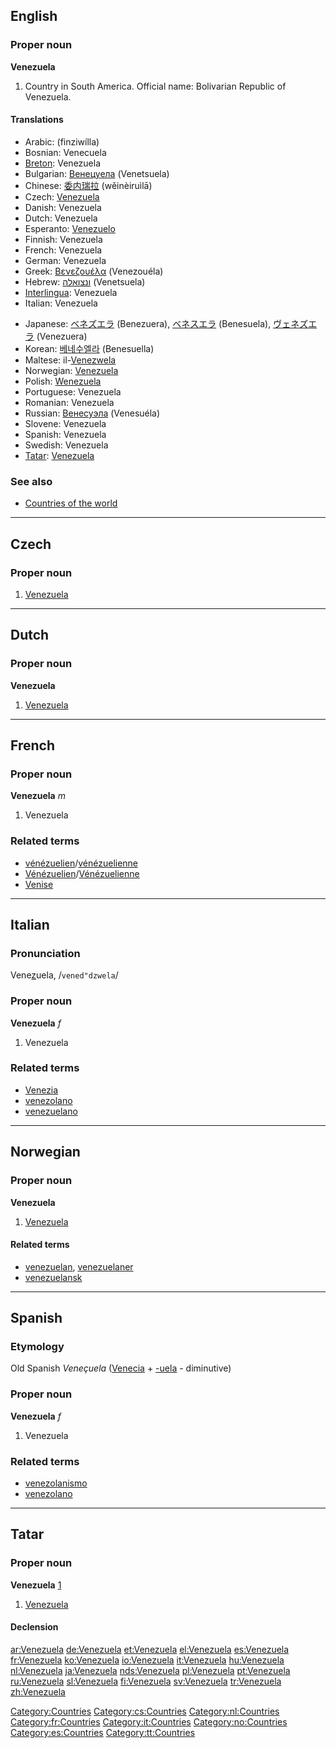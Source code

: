 ==English==

===Proper noun===
{{wikipedia}}
'''Venezuela'''

# Country in South America. Official name: Bolivarian Republic of Venezuela.

====Translations====
{{top}}
* Arabic: {{ARchar|[[فنزويلا]]}} (finziwílla) {{f}}
* Bosnian: Venecuela {{f}}
* [[Breton]]: Venezuela
* Bulgarian: [[Венецуела]] (Venetsuela) {{f}}
* Chinese: [[委内瑞拉]] (wěinèiruìlā)
* Czech: [[#Czech|Venezuela]] {{f}}
* Danish: Venezuela
* Dutch: Venezuela
* Esperanto: [[Venezuelo]]
* Finnish: Venezuela
* French: Venezuela {{m}}
* German: Venezuela
* Greek: [[Βενεζουέλα]] (Venezouéla) {{f}}
* Hebrew: [[ונצואלה]] (Venetsuela) {{f}}
* [[Interlingua]]: Venezuela
* Italian: Venezuela {{m}}
{{mid}}
* Japanese: [[ベネズエラ]] (Benezuera), [[ベネスエラ]] (Benesuela), [[ヴェネズエラ]] (Venezuera)
* Korean: [[베네수엘라]] (Benesuella)
* Maltese: il-[[Venezwela]]
* Norwegian: [[#Norwegian|Venezuela]]
* Polish: [[Wenezuela]] {{f}}
* Portuguese: Venezuela {{f}}
* Romanian: Venezuela {{f}}
* Russian: [[Венесуэла]] (Venesuéla) {{f}}
* Slovene: Venezuela {{f}}
* Spanish: Venezuela {{f}}
* Swedish: Venezuela
* [[Tatar]]: [[#Tatar|Venezuela]]
{{bottom}}

===See also===
* [[Countries of the world]]

[[Category:Countries]]

----

==Czech==

===Proper noun===
{{cs-proper noun|g=f}}

# [[#English|Venezuela]]

[[Category:cs:Countries]]
----
==Dutch==

===Proper noun===
'''Venezuela''' {{n}}

# [[#English|Venezuela]]

[[Category:nl:Countries]]

----

==French==

===Proper noun===
'''Venezuela''' ''m''

# Venezuela

===Related terms===
* [[vénézuelien]]/[[vénézuelienne]]
* [[Vénézuelien]]/[[Vénézuelienne]]
* [[Venise]]

[[Category:fr:Countries]]

----

==Italian==

===Pronunciation===
Vene<u>z</u>uela, /<tt>vened"dzwela</tt>/

===Proper noun===
'''Venezuela''' ''f''

# Venezuela

===Related terms===
* [[Venezia]]
* [[venezolano]]
* [[venezuelano]]

[[Category:it:Countries]]

----

==Norwegian==

===Proper noun===
'''Venezuela'''

# [[#English|Venezuela]]

====Related terms====
* [[venezuelan]], [[venezuelaner]]
* [[venezuelansk]]

[[Category:no:Countries]]

----

==Spanish==

===Etymology===
Old Spanish ''Veneçuela'' ([[Venecia]] + [[-uela]] - diminutive)

===Proper noun===
'''Venezuela''' ''f''

# Venezuela

===Related terms===
* [[venezolanismo]]
* [[venezolano]]

[[Category:es:Countries]]

----

==Tatar==

===Proper noun===
'''Venezuela''' [http://www2.azatliq.org/analysis/analysis/tb/2006/10/9A6D6E9B-3FB1-4AE5-9B1D-08CD6339AF5C.asp]

# [[Venezuela#english|Venezuela]]

====Declension====
{{tt-latin-noun|nıñ|ga|nı|da|dan}}

[[Category:tt:Countries]]

[[ar:Venezuela]]
[[de:Venezuela]]
[[et:Venezuela]]
[[el:Venezuela]]
[[es:Venezuela]]
[[fr:Venezuela]]
[[ko:Venezuela]]
[[io:Venezuela]]
[[it:Venezuela]]
[[hu:Venezuela]]
[[nl:Venezuela]]
[[ja:Venezuela]]
[[nds:Venezuela]]
[[pl:Venezuela]]
[[pt:Venezuela]]
[[ru:Venezuela]]
[[sl:Venezuela]]
[[fi:Venezuela]]
[[sv:Venezuela]]
[[tr:Venezuela]]
[[zh:Venezuela]]